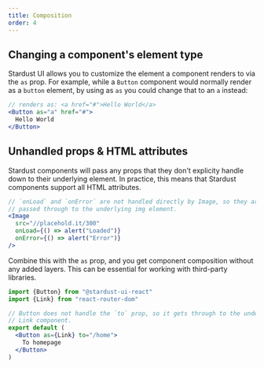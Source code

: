 ```yaml
---
title: Composition
order: 4
---
```


## Changing a component's element type

Stardust UI allows you to customize the element a component renders to via the `as` prop. For example, while a `Button` component would normally render as a `button` element, by using as `as` you could change that to an `a` instead:

```jsx
// renders as: <a href="#">Hello World</a>
<Button as="a" href="#">
  Hello World
</Button>
```

## Unhandled props & HTML attributes

Stardust components will pass any props that they don't explicity handle down to their underlying element. In practice, this means that Stardust components support all HTML attributes.

```jsx
// `onLoad` and `onError` are not handled directly by Image, so they are
// passed through to the underlying img element.
<Image
  src="//placehold.it/300"
  onLoad={() => alert("Loaded")}
  onError={() => alert("Error")}
/>
```

Combine this with the `as` prop, and you get component composition without any added layers. This can be essential for working with third-party libraries.

```jsx
import {Button} from "@stardust-ui-react"
import {Link} from "react-router-dom"

// Button does not handle the `to` prop, so it gets through to the underlying
// Link component.
export default (
  <Button as={Link} to="/home">
    To homepage
  </Button>
)
```
